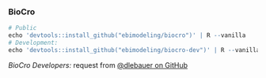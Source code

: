 ### BioCro {#inst-biocro}

```r
# Public
echo 'devtools::install_github("ebimodeling/biocro")' | R --vanilla
# Development:
echo 'devtools::install_github("ebimodeling/biocro-dev")' | R --vanilla
```

_BioCro Developers:_ request from [@dlebauer on GitHub](https://github.com/dlebauer)